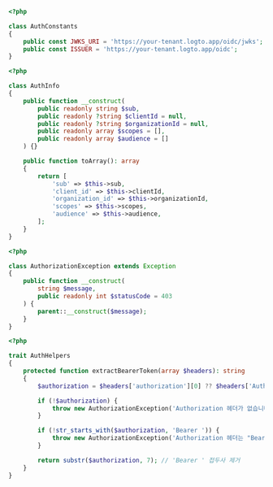 ```php title="AuthConstants.php"
<?php

class AuthConstants
{
    public const JWKS_URI = 'https://your-tenant.logto.app/oidc/jwks';
    public const ISSUER = 'https://your-tenant.logto.app/oidc';
}
```

```php title="AuthInfo.php"
<?php

class AuthInfo
{
    public function __construct(
        public readonly string $sub,
        public readonly ?string $clientId = null,
        public readonly ?string $organizationId = null,
        public readonly array $scopes = [],
        public readonly array $audience = []
    ) {}

    public function toArray(): array
    {
        return [
            'sub' => $this->sub,
            'client_id' => $this->clientId,
            'organization_id' => $this->organizationId,
            'scopes' => $this->scopes,
            'audience' => $this->audience,
        ];
    }
}
```

```php title="AuthorizationException.php"
<?php

class AuthorizationException extends Exception
{
    public function __construct(
        string $message,
        public readonly int $statusCode = 403
    ) {
        parent::__construct($message);
    }
}
```

```php title="AuthHelpers.php"
<?php

trait AuthHelpers
{
    protected function extractBearerToken(array $headers): string
    {
        $authorization = $headers['authorization'][0] ?? $headers['Authorization'][0] ?? null;

        if (!$authorization) {
            throw new AuthorizationException('Authorization 헤더가 없습니다', 401);
        }

        if (!str_starts_with($authorization, 'Bearer ')) {
            throw new AuthorizationException('Authorization 헤더는 "Bearer "로 시작해야 합니다', 401);
        }

        return substr($authorization, 7); // 'Bearer ' 접두사 제거
    }
}
```

